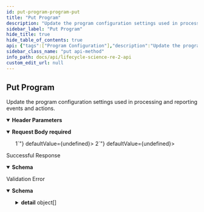 ```yaml
---
id: put-program-program-put
title: "Put Program"
description: "Update the program configuration settings used in processing and reporting events and actions."
sidebar_label: "Put Program"
hide_title: true
hide_table_of_contents: true
api: {"tags":["Program Configuration"],"description":"Update the program configuration settings used in processing and reporting events and actions.","operationId":"put_program_program_put","parameters":[{"required":true,"schema":{"title":"Program-Id","type":"string"},"name":"program-id","in":"header"}],"requestBody":{"content":{"application/json":{"schema":{"title":"Program","required":["program_id","program_name"],"type":"object","properties":{"program_id":{"title":"Program Id","type":"string"},"program_name":{"title":"Program Name","type":"string"},"high_engagement_threshold":{"title":"High Engagement Threshold","exclusiveMinimum":1,"type":"integer","description":"This value is the number of actions establishing a user as 'highly engaged'\n            (your best customers) for the purposes of inclusion in the engagement model. \n        "},"event_relevance_decay":{"title":"Event Relevance Decay","exclusiveMinimum":2,"type":"integer","description":"This value is the number of days for events to lose half their weight\n            (also called event half-life), implemented as a decay curve over time.\n            This value is used to account for recency relevance so newer actions \n            can carry extra weight in calculations.\n            "},"action_weight_floor":{"title":"Action Weight Floor","exclusiveMaximum":1,"type":"number","description":"This value is the minimum user action recommendation weight required \n            for the action to be included in the final recommendations. Higher numbers bring higher\n            confidence in the recommendations but also limit the number of recommendations \n            provided.\n        "},"description":{"title":"Description","type":"string"}}}}},"required":true},"responses":{"200":{"description":"Successful Response","content":{"application/json":{"schema":{"title":"SuccessMessage","required":["result"],"type":"object","properties":{"result":{"title":"Result","type":"string"}}}}}},"422":{"description":"Validation Error","content":{"application/json":{"schema":{"title":"HTTPValidationError","type":"object","properties":{"detail":{"title":"Detail","type":"array","items":{"title":"ValidationError","required":["loc","msg","type"],"type":"object","properties":{"loc":{"title":"Location","type":"array","items":{"anyOf":[{"type":"string"},{"type":"integer"}]}},"msg":{"title":"Message","type":"string"},"type":{"title":"Error Type","type":"string"}}}}}}}}}},"security":[{"APIKeyHeader":[]}],"method":"put","path":"/program","securitySchemes":{"APIKeyHeader":{"type":"apiKey","in":"header","name":"access_token"}},"jsonRequestBodyExample":{"program_id":"string","program_name":"string","high_engagement_threshold":0,"event_relevance_decay":0,"action_weight_floor":0,"description":"string"},"info":{"title":"Lifecycle Science/RE2 API","description":"\n# Introduction\n_Improve user engagement with real-time \"Next Best Action\" recommendations using RE2 from Lifecycle Science._\nRE2 enables consumer action recommendations,\nmessage orchestration, and content personalization in a variety of \nmarketing and product development use cases. RE2 uses\nanonymized event logging to optimize category and asset recommendations for any\nuser based on their own engagement history.\nThe RE2 API provides authenticated systems with program owners access to \nthe real-time retention and engagement engine built by Lifecycle Science. \n\nOnly two API call integrations are needed to get started:\n\n1. `[POST] /events` for logging user engagement events\n1. `[GET] /users/<user_id>/actions` to retrieve user recommended actions.\n\n\nAll of the other API resources available in the RE2 system provide optional configuration and optimization features.\nAn API Key and Program ID are necessary to access the API. Contact Lifecycle Science support to obtain.\n","termsOfService":"http://example.com/terms/","contact":{"name":"Darryl Kanouse","url":"https://lifecyclescience.com/","email":"darryl@lifecyclescience.com"},"license":{"name":"Contact Lifecycle Science","url":"https://lifecyclescience.com/"},"version":"0.0.1"},"postman":{"name":"Put Program","description":{"content":"Update the program configuration settings used in processing and reporting events and actions.","type":"text/plain"},"url":{"path":["program"],"host":["{{baseUrl}}"],"query":[],"variable":[]},"header":[{"disabled":false,"description":{"content":"(Required) ","type":"text/plain"},"key":"program-id","value":""},{"key":"Content-Type","value":"application/json"},{"key":"Accept","value":"application/json"}],"method":"PUT","body":{"mode":"raw","raw":"\"\"","options":{"raw":{"language":"json"}}},"auth":{"type":"apikey","apikey":[{"type":"any","value":"access_token","key":"key"},{"type":"any","value":"<API Key>","key":"value"},{"type":"any","value":"header","key":"in"}]}}}
sidebar_class_name: "put api-method"
info_path: docs/api/lifecycle-science-re-2-api
custom_edit_url: null
---
```



## Put Program



Update the program configuration settings used in processing and reporting events and actions.

<details style={{"marginBottom":"1rem"}} data-collapsed={false} open={true}><summary style={{}}><strong>Header Parameters</strong></summary><div><ul><ParamsItem className={"paramsItem"} param={{"required":true,"schema":{"title":"Program-Id","type":"string"},"name":"program-id","in":"header"}}></ParamsItem></ul></div></details><MimeTabs><TabItem label={"application/json"} value={"application/json-schema"}><details style={{}} data-collapsed={false} open={true}><summary style={{"textAlign":"left"}}><strong>Request Body</strong><strong style={{"fontSize":"var(--ifm-code-font-size)","color":"var(--openapi-required)"}}> required</strong></summary><div style={{"textAlign":"left","marginLeft":"1rem"}}></div><ul style={{"marginLeft":"1rem"}}><SchemaItem collapsible={false} name={"program_id"} required={true} deprecated={undefined} schemaDescription={undefined} schemaName={"Program Id"} qualifierMessage={undefined} defaultValue={undefined}></SchemaItem><SchemaItem collapsible={false} name={"program_name"} required={true} deprecated={undefined} schemaDescription={undefined} schemaName={"Program Name"} qualifierMessage={undefined} defaultValue={undefined}></SchemaItem><SchemaItem collapsible={false} name={"high_engagement_threshold"} required={false} deprecated={undefined} schemaDescription={"This value is the number of actions establishing a user as 'highly engaged'\n            (your best customers) for the purposes of inclusion in the engagement model. \n        "} schemaName={"High Engagement Threshold"} qualifierMessage={"**Possible values:** `> 1`"} defaultValue={undefined}></SchemaItem><SchemaItem collapsible={false} name={"event_relevance_decay"} required={false} deprecated={undefined} schemaDescription={"This value is the number of days for events to lose half their weight\n            (also called event half-life), implemented as a decay curve over time.\n            This value is used to account for recency relevance so newer actions \n            can carry extra weight in calculations.\n            "} schemaName={"Event Relevance Decay"} qualifierMessage={"**Possible values:** `> 2`"} defaultValue={undefined}></SchemaItem><SchemaItem collapsible={false} name={"action_weight_floor"} required={false} deprecated={undefined} schemaDescription={"This value is the minimum user action recommendation weight required \n            for the action to be included in the final recommendations. Higher numbers bring higher\n            confidence in the recommendations but also limit the number of recommendations \n            provided.\n        "} schemaName={"Action Weight Floor"} qualifierMessage={"**Possible values:** `< 1`"} defaultValue={undefined}></SchemaItem><SchemaItem collapsible={false} name={"description"} required={false} deprecated={undefined} schemaDescription={undefined} schemaName={"Description"} qualifierMessage={undefined} defaultValue={undefined}></SchemaItem></ul></details></TabItem></MimeTabs><div><ApiTabs><TabItem label={"200"} value={"200"}><div>

Successful Response

</div><div><MimeTabs schemaType={"response"}><TabItem label={"application/json"} value={"application/json"}><SchemaTabs><TabItem label={"Schema"} value={"Schema"}><details style={{}} data-collapsed={false} open={true}><summary style={{"textAlign":"left"}}><strong>Schema</strong></summary><div style={{"textAlign":"left","marginLeft":"1rem"}}></div><ul style={{"marginLeft":"1rem"}}><SchemaItem collapsible={false} name={"result"} required={false} deprecated={undefined} schemaDescription={undefined} schemaName={"Result"} qualifierMessage={undefined} defaultValue={undefined}></SchemaItem></ul></details></TabItem><TabItem label={"Example (from schema)"} value={"Example (from schema)"}><ResponseSamples responseExample={"{\n  \"result\": \"string\"\n}"} language={"json"}></ResponseSamples></TabItem></SchemaTabs></TabItem></MimeTabs></div></TabItem><TabItem label={"422"} value={"422"}><div>

Validation Error

</div><div><MimeTabs schemaType={"response"}><TabItem label={"application/json"} value={"application/json"}><SchemaTabs><TabItem label={"Schema"} value={"Schema"}><details style={{}} data-collapsed={false} open={true}><summary style={{"textAlign":"left"}}><strong>Schema</strong></summary><div style={{"textAlign":"left","marginLeft":"1rem"}}></div><ul style={{"marginLeft":"1rem"}}><SchemaItem collapsible={true} className={"schemaItem"}><details style={{}}><summary style={{}}><strong>detail</strong><span style={{"opacity":"0.6"}}> object[]</span></summary><div style={{"marginLeft":"1rem"}}><SchemaItem collapsible={true} className={"schemaItem"}><details style={{}}><summary style={{}}><strong>loc</strong><span style={{"opacity":"0.6"}}> object[]</span></summary><div style={{"marginLeft":"1rem"}}><div><div><span className={"badge badge--info"}>anyOf</span><SchemaTabs><TabItem label={"MOD1"} value={"0-item-properties"}><li><div><strong>string</strong></div></li></TabItem><TabItem label={"MOD2"} value={"1-item-properties"}><li><div><strong>integer</strong></div></li></TabItem></SchemaTabs></div></div></div></details></SchemaItem><SchemaItem collapsible={false} name={"msg"} required={false} deprecated={undefined} schemaDescription={undefined} schemaName={"Message"} qualifierMessage={undefined} defaultValue={undefined}></SchemaItem><SchemaItem collapsible={false} name={"type"} required={false} deprecated={undefined} schemaDescription={undefined} schemaName={"Error Type"} qualifierMessage={undefined} defaultValue={undefined}></SchemaItem></div></details></SchemaItem></ul></details></TabItem><TabItem label={"Example (from schema)"} value={"Example (from schema)"}><ResponseSamples responseExample={"{\n  \"detail\": [\n    {\n      \"loc\": [\n        \"string\",\n        0\n      ],\n      \"msg\": \"string\",\n      \"type\": \"string\"\n    }\n  ]\n}"} language={"json"}></ResponseSamples></TabItem></SchemaTabs></TabItem></MimeTabs></div></TabItem></ApiTabs></div>
      
